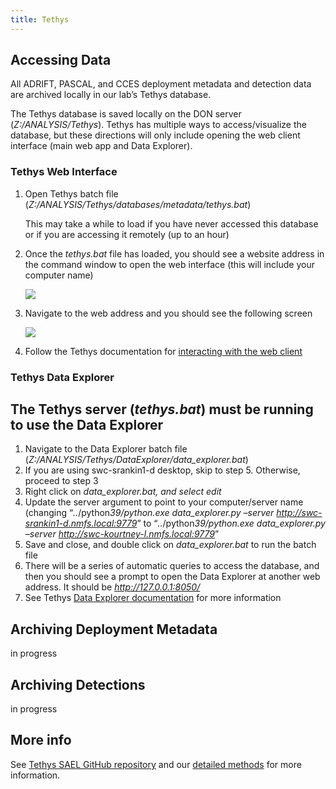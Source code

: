 ```yaml
---
title: Tethys
---
```


## Accessing Data

All ADRIFT, PASCAL, and CCES deployment metadata and detection data are archived locally in our lab's Tethys database.

The Tethys database is saved locally on the DON server (*Z:/ANALYSIS/Tethys*). Tethys has multiple ways to access/visualize the database, but these directions will only include opening the web client interface (main web app and Data Explorer).

### Tethys Web Interface

1.  Open Tethys batch file (*Z:/ANALYSIS/Tethys/databases/metadata/tethys.bat*)

    ::: callout-note
    This may take a while to load if you have never accessed this database or if you are accessing it remotely (up to an hour)
    :::

2.  Once the *tethys.bat* file has loaded, you should see a website address in the command window to open the web interface (this will include your computer name)

    ![](images/TethysCLI.jpg)

3.  Navigate to the web address and you should see the following screen

    ![](images/tethysWebInterface.jpg)

4.  Follow the Tethys documentation for [interacting with the web client](https://tethys.sdsu.edu/distribution/current-docs/WebClient.pdf)

### Tethys Data Explorer

::: callout-important
## The Tethys server (*tethys.bat*) must be running to use the Data Explorer
:::

1.  Navigate to the Data Explorer batch file (*Z:/ANALYSIS/Tethys/DataExplorer/data_explorer.bat*)
2.  If you are using swc-srankin1-d desktop, skip to step 5. Otherwise, proceed to step 3
3.  Right click on *data_explorer.bat, and select edit*
4.  Update the server argument to point to your computer/server name (changing "*..*/python*39/python.exe data_explorer.py --server <http://swc-srankin1-d.nmfs.local:9779>*" to "*..*/python*39/python.exe data_explorer.py --server <http://swc-kourtney-l.nmfs.local:9779>*"
5.  Save and close, and double click on *data_explorer.bat* to run the batch file
6.  There will be a series of automatic queries to access the database, and then you should see a prompt to open the Data Explorer at another web address. It should be [*http://127.0.0.1:8050/*](http://127.0.0.1:8050/)
7.  See Tethys [Data Explorer documentation](https://tethys.sdsu.edu/distribution/current-docs/DataExplorerManual.pdf) for more information

## Archiving Deployment Metadata

in progress

## Archiving Detections

in progress

## More info

See [Tethys SAEL GitHub repository](https://github.com/asimonis/TethysSAEL) and our [detailed methods](https://sael-swfsc.github.io/adrift-analysis-methods/content/DataArchive/TethysDeployments.html) for more information.
